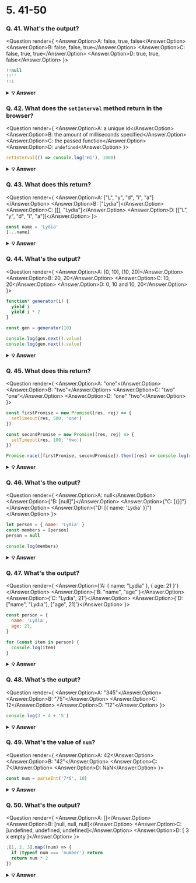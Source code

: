 
# 5. 41-50

### Q. 41. What's the output?

<Question render={
  <Answer answer="B">
  <Answer.Option>A: false, true, false</Answer.Option>
  <Answer.Option>B: false, false, true</Answer.Option>
  <Answer.Option>C: false, true, true</Answer.Option>
  <Answer.Option>D: true, true, false</Answer.Option>
</Answer>
}>

```javascript
!!null
!!''
!!1
```

</Question>

<details>
    <summary>
    <b>💡 Answer</b>
    </summary>

**_Answer: B_**

`null` is falsy. `!null` returns `true`. `!true` returns `false`.

`""` is falsy. `!""` returns `true`. `!true` returns `false`.

`1` is truthy. `!1` returns `false`. `!false` returns `true`.

</details>

### Q. 42. What does the `setInterval` method return in the browser?

<Question render={
  <Answer answer="A">
  <Answer.Option>A: a unique id</Answer.Option>
  <Answer.Option>B: the amount of milliseconds specified</Answer.Option>
  <Answer.Option>C: the passed function</Answer.Option>
  <Answer.Option>D: `undefined`</Answer.Option>
</Answer>
}>

```javascript
setInterval(() => console.log('Hi'), 1000)
```

</Question>

<details>
    <summary>
    <b>💡 Answer</b>
    </summary>

**_Answer: A_**

It returns a unique id. This id can be used to clear that interval with the `clearInterval()` function.

</details>

### Q. 43. What does this return?

<Question render={
  <Answer answer="A">
  <Answer.Option>A: ["L", "y", "d", "i", "a"]</Answer.Option>
  <Answer.Option>B: ["Lydia"]</Answer.Option>
  <Answer.Option>C: [[], "Lydia"]</Answer.Option>
  <Answer.Option>D: [["L", "y", "d", "i", "a"]]</Answer.Option>
</Answer>
}>

```javascript
const name = 'Lydia'
[...name]
```

</Question>

<details>
    <summary>
    <b>💡 Answer</b>
    </summary>

**_Answer: A_**

A string is an iterable. The spread operator maps every character of an iterable to one element.

</details>

### Q. 44. What's the output?

<Question render={
  <Answer answer="C">
  <Answer.Option>A: [0, 10], [10, 20]</Answer.Option>
  <Answer.Option>B: 20, 20</Answer.Option>
  <Answer.Option>C: 10, 20</Answer.Option>
  <Answer.Option>D: 0, 10 and 10, 20</Answer.Option>
</Answer>
}>

```javascript
function* generator(i) {
  yield i
  yield i * 2
}

const gen = generator(10)

console.log(gen.next().value)
console.log(gen.next().value)
```

</Question>

<details>
    <summary>
    <b>💡 Answer</b>
    </summary>

**_Answer: C_**

Regular functions cannot be stopped mid-way after invocation. However, a generator function can be "stopped" midway, and later continue from where it stopped. Every time a generator function encounters a `yield` keyword, the function yields the value specified after it. Note that the generator function in that case doesn’t _return_ the value, it _yields_ the value.

First, we initialize the generator function with `i` equal to `10`. We invoke the generator function using the `next()` method. The first time we invoke the generator function, `i` is equal to `10`. It encounters the first `yield` keyword: it yields the value of `i`. The generator is now "paused", and `10` gets logged.

Then, we invoke the function again with the `next()` method. It starts to continue where it stopped previously, still with `i` equal to `10`. Now, it encounters the next `yield` keyword, and yields `i * 2`. `i` is equal to `10`, so it returns `10 * 2`, which is `20`. This results in `10, 20`.

</details>

### Q. 45. What does this return?

<Question render={
  <Answer answer="B">
  <Answer.Option>A: "one"</Answer.Option>
  <Answer.Option>B: "two"</Answer.Option>
  <Answer.Option>C: "two" "one"</Answer.Option>
  <Answer.Option>D: "one" "two"</Answer.Option>
</Answer>
}>

```javascript
const firstPromise = new Promise((res, rej) => {
  setTimeout(res, 500, 'one')
})

const secondPromise = new Promise((res, rej) => {
  setTimeout(res, 100, 'two')
})

Promise.race([firstPromise, secondPromise]).then((res) => console.log(res))
```

</Question>

<details>
    <summary>
    <b>💡 Answer</b>
    </summary>

**_Answer: B_**

When we pass multiple promises to the `Promise.race` method, it resolves/rejects the _first_ promise that resolves/rejects.

To the `setTimeout` method, we pass a timer: 500ms for the first promise (`firstPromise`), and 100ms for the second promise (`secondPromise`).

This means that the `secondPromise` resolves first with the value of `'two'`. `res` now holds the value of `'two'`, which gets logged.

</details>

### Q. 46. What's the output?

<Question render={
  <Answer answer="D">
<Answer.Option>A: null</Answer.Option>
  <Answer.Option>{"B: [null]"}</Answer.Option>
  <Answer.Option>{"C: [{}]"}</Answer.Option>
  <Answer.Option>{"D: [{ name: 'Lydia' }]"}</Answer.Option>
</Answer>
}>

```javascript
let person = { name: 'Lydia' }
const members = [person]
person = null

console.log(members)
```

</Question>

<details>
    <summary>
    <b>💡 Answer</b>
    </summary>

**_Answer: D_**

First, we declare a variable `person` with the value of an object that has a `name` property.

<img src="https://i.imgur.com/TML1MbS.png" width="200" />

Then, we declare a variable called `members`. We set the first element of that array equal to the value of the `person` variable. Objects interact by _reference_ when setting them equal to each other. When you assign a reference from one variable to another, you make a _copy_ of that reference. (note that they don't have the _same_ reference!)

<img src="https://i.imgur.com/FSG5K3F.png" width="300" />

Then, we set the variable `person` equal to `null`.

<img src="https://i.imgur.com/sYjcsMT.png" width="300" />

We are only modifying the value of the `person` variable, and not the first element in the array, since that element has a different (copied) reference to the object. The first element in `members` still holds its reference to the original object. When we log the `members` array, the first element still holds the value of the object, which gets logged.

</details>

### Q. 47. What's the output?

<Question render={
  <Answer answer="B">
<Answer.Option>{'A: { name: "Lydia" }, { age: 21 }'}</Answer.Option>
  <Answer.Option>{'B: "name", "age"'}</Answer.Option>
  <Answer.Option>{'C: "Lydia", 21'}</Answer.Option>
  <Answer.Option>{'D: ["name", "Lydia"], ["age", 21]'}</Answer.Option>
</Answer>
}>

```javascript
const person = {
  name: 'Lydia',
  age: 21,
}

for (const item in person) {
  console.log(item)
}
```

</Question>

<details>
    <summary>
    <b>💡 Answer</b>
    </summary>

**_Answer: B_**

With a `for-in` loop, we can iterate through object keys, in this case `name` and `age`.

Under the hood, object keys are strings (if they're not a Symbol).

On every loop, we set the value of `item` equal to the current key it’s iterating over. First, `item` is equal to `name`, and gets logged.

Then, `item` is equal to `age`, which gets logged.

</details>

### Q. 48. What's the output?

<Question render={
  <Answer answer="B">
<Answer.Option>A: "345"</Answer.Option>
  <Answer.Option>B: "75"</Answer.Option>
  <Answer.Option>C: 12</Answer.Option>
  <Answer.Option>D: "12"</Answer.Option>
</Answer>
}>

```javascript
console.log(3 + 4 + '5')
```

</Question>

<details>
    <summary>
    <b>💡 Answer</b>
    </summary>

**_Answer: B_**

Operator associativity is the order in which the compiler evaluates the expressions, either left-to-right or right-to-left. This only happens if all operators have the _same_ precedence. We only have one type of operator: `+`. For addition, the associativity is left-to-right.

`3 + 4` gets evaluated first. This results in the number `7`.

`7 + '5'` results in `"75"` because of coercion. JavaScript converts the number `7` into a string, see question 15. We can concatenate two strings using the `+`operator. `"7" + "5"` results in `"75"`.

</details>

### Q. 49. What's the value of `num`?

<Question render={
  <Answer answer="C">
<Answer.Option>A: 42</Answer.Option>
  <Answer.Option>B: "42"</Answer.Option>
  <Answer.Option>C: 7</Answer.Option>
  <Answer.Option>D: NaN</Answer.Option>
</Answer>
}>

```javascript
const num = parseInt('7*6', 10)
```

</Question>

<details>
    <summary>
    <b>💡 Answer</b>
    </summary>

**_Answer: C_**

Only the first numbers in the string is returned. Based on the _radix_ (the second argument in order to specify what type of number we want to parse it to: base 10, hexadecimal, octal, binary, etc.), the `parseInt` checks whether the characters in the string are valid. Once it encounters a character that isn't a valid number in the radix, it stops parsing and ignores the following characters.

`*` is not a valid number. It only parses `"7"` into the decimal `7`. `num` now holds the value of `7`.

</details>

### Q. 50. What's the output?

<Question render={
  <Answer answer="C">
<Answer.Option>A: []</Answer.Option>
  <Answer.Option>B: [null, null, null]</Answer.Option>
  <Answer.Option>C: [undefined, undefined, undefined]</Answer.Option>
  <Answer.Option>D: [ 3 x empty ]</Answer.Option>
</Answer>
}>

```javascript
;[1, 2, 3].map((num) => {
  if (typeof num === 'number') return
  return num * 2
})
```

</Question>

<details>
    <summary>
    <b>💡 Answer</b>
    </summary>

**_Answer: C_**

When mapping over the array, the value of `num` is equal to the element it’s currently looping over. In this case, the elements are numbers, so the condition of the if statement `typeof num === "number"` returns `true`. The map function creates a new array and inserts the values returned from the function.

However, we don’t return a value. When we don’t return a value from the function, the function returns `undefined`. For every element in the array, the function block gets called, so for each element we return `undefined`.

</details>
